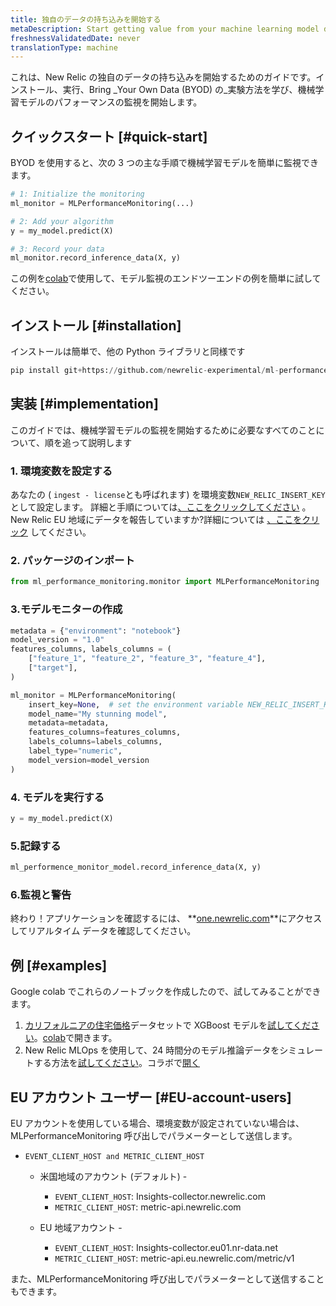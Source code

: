 ```yaml
---
title: 独自のデータの持ち込みを開始する
metaDescription: Start getting value from your machine learning model data in just a few minutes within New Relic
freshnessValidatedDate: never
translationType: machine
---
```


これは、New Relic の独自のデータの持ち込みを開始するためのガイドです。インストール、実行、Bring _Your Own Data (BYOD) の_実験方法を学び、機械学習モデルのパフォーマンスの監視を開始します。

## クイックスタート [#quick-start]

BYOD を使用すると、次の 3 つの主な手順で機械学習モデルを簡単に監視できます。

```python
# 1: Initialize the monitoring
ml_monitor = MLPerformanceMonitoring(...)

# 2: Add your algorithm
y = my_model.predict(X)

# 3: Record your data
ml_monitor.record_inference_data(X, y)
```

この例を[colab](https://colab.research.google.com/github/newrelic-experimental/ml-performance-monitoring/blob/main/examples/XGBoost_on_Boston_housing_prices_dataset.ipynb)で使用して、モデル監視のエンドツーエンドの例を簡単に試してください。

## インストール [#installation]

インストールは簡単で、他の Python ライブラリと同様です

```python
pip install git+https://github.com/newrelic-experimental/ml-performance-monitoring.git
```

## 実装 [#implementation]

このガイドでは、機械学習モデルの監視を開始するために必要なすべてのことについて、順を追って説明します

### 1. 環境変数を設定する

あなたの <InlinePopover type="licenseKey"/>( `ingest - license`とも呼ばれます) を環境変数`NEW_RELIC_INSERT_KEY`として設定します。 詳細と手順については[、ここをクリックしてください](https://docs.newrelic.com/docs/apis/intro-apis/new-relic-api-keys/#license-key) 。 New Relic EU 地域にデータを報告していますか?詳細については [、ここをクリック](#EU-account-users) してください。

### 2. パッケージのインポート

```python
from ml_performance_monitoring.monitor import MLPerformanceMonitoring
```

### 3.モデルモニターの作成

```python
metadata = {"environment": "notebook"}
model_version = "1.0"
features_columns, labels_columns = (
    ["feature_1", "feature_2", "feature_3", "feature_4"],
    ["target"],
)

ml_monitor = MLPerformanceMonitoring(
    insert_key=None,  # set the environment variable NEW_RELIC_INSERT_KEY or send your insert key here
    model_name="My stunning model",
    metadata=metadata,
    features_columns=features_columns,
    labels_columns=labels_columns,
    label_type="numeric",
    model_version=model_version
)
```

### 4. モデルを実行する

```python
y = my_model.predict(X)
```

### 5.記録する

```python
ml_performence_monitor_model.record_inference_data(X, y)
```

### 6.監視と警告

終わり！アプリケーションを確認するには、 **[one.newrelic.com](https://one.newrelic.com/all-capabilities)**にアクセスしてリアルタイム データを確認してください。

## 例 [#examples]

Google colab でこれらのノートブックを作成したので、試してみることができます。

1. [カリフォルニアの住宅価格](https://scikit-learn.org/stable/modules/generated/sklearn.datasets.fetch_california_housing.html)データセットで XGBoost モデルを[試してください](https://github.com/newrelic-experimental/ml-performance-monitoring/blob/main/examples/XGBoost_on_California_housing_prices_dataset.ipynb)。[colab](https://colab.research.google.com/github/newrelic-experimental/ml-performance-monitoring/blob/main/examples/XGBoost_on_California_housing_prices_dataset.ipynb)で開きます。
2. New Relic MLOps を使用して、24 時間分のモデル推論データをシミュレートする方法を[試してください](https://github.com/newrelic-experimental/ml-performance-monitoring/blob/main/examples/sklearn.RandomForestClassifier_on_Iris_dataset.ipynb)。コラボで[開く](https://colab.research.google.com/github/newrelic-experimental/ml-performance-monitoring/blob/main/examples/sklearn.RandomForestClassifier_on_Iris_dataset.ipynb)

## EU アカウント ユーザー [#EU-account-users]

EU アカウントを使用している場合、環境変数が設定されていない場合は、MLPerformanceMonitoring 呼び出しでパラメーターとして送信します。

* `EVENT_CLIENT_HOST and METRIC_CLIENT_HOST`

  * 米国地域のアカウント (デフォルト) -

    * `EVENT_CLIENT_HOST`: Insights-collector.newrelic.com
    * `METRIC_CLIENT_HOST`: metric-api.newrelic.com

  * EU 地域アカウント -

    * `EVENT_CLIENT_HOST`: Insights-collector.eu01.nr-data.net
    * `METRIC_CLIENT_HOST`: metric-api.eu.newrelic.com/metric/v1

また、MLPerformanceMonitoring 呼び出しでパラメーターとして送信することもできます。